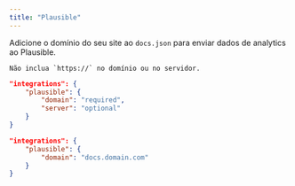 ```yaml
---
title: "Plausible"
---
```


Adicione o domínio do seu site ao `docs.json` para enviar dados de analytics ao Plausible.

<Info>

    Não inclua `https://` no domínio ou no servidor.

</Info>

<CodeGroup>

```json Opções de analytics em docs.json
"integrations": {
    "plausible": {
        "domain": "required",
        "server": "optional"
    }
}
```

```json Exemplo
"integrations": {
    "plausible": {
        "domain": "docs.domain.com"
    }
}
```

</CodeGroup>